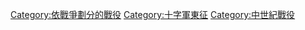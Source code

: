 {{Commonscat|Battles of the crusades}}

[[Category:依戰爭劃分的戰役|Category:依戰爭劃分的戰役]]
[[Category:十字軍東征|Category:十字軍東征]]
[[Category:中世紀戰役|Category:中世紀戰役]]